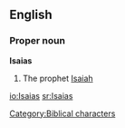 ==English==

===Proper noun===
'''Isaias'''
# The prophet [[Isaiah]]
[[Category:Biblical characters]]

[[io:Isaias]]
[[sr:Isaias]]
